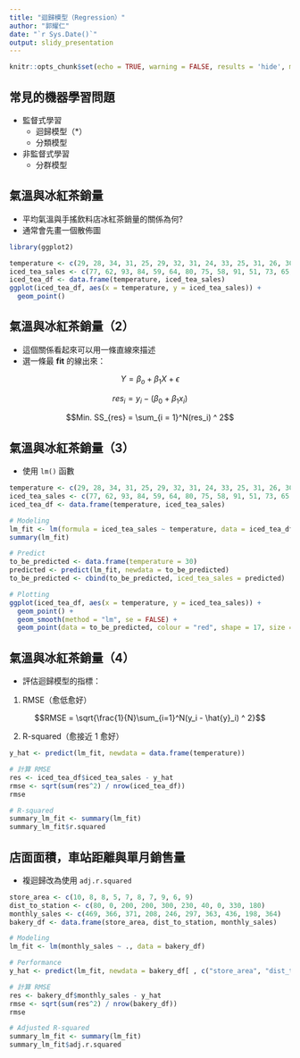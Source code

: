 ```yaml
---
title: "迴歸模型（Regression）"
author: "郭耀仁"
date: "`r Sys.Date()`"
output: slidy_presentation
---
```


```r
knitr::opts_chunk$set(echo = TRUE, warning = FALSE, results = 'hide', message = FALSE)
```

## 常見的機器學習問題

- 監督式學習
    - 迴歸模型（*）
    - 分類模型
- 非監督式學習
    - 分群模型

## 氣溫與冰紅茶銷量

- 平均氣溫與手搖飲料店冰紅茶銷量的關係為何?
- 通常會先畫一個散佈圖

```r
library(ggplot2)

temperature <- c(29, 28, 34, 31, 25, 29, 32, 31, 24, 33, 25, 31, 26, 30)
iced_tea_sales <- c(77, 62, 93, 84, 59, 64, 80, 75, 58, 91, 51, 73, 65, 84)
iced_tea_df <- data.frame(temperature, iced_tea_sales)
ggplot(iced_tea_df, aes(x = temperature, y = iced_tea_sales)) +
  geom_point()
```

## 氣溫與冰紅茶銷量（2）

- 這個關係看起來可以用一條直線來描述
- 選一條最 **fit** 的線出來：

$$Y = \beta_o + \beta_1X + \epsilon$$

$$res_i = y_i - (\beta_0 + \beta_1x_i)$$

$$Min. SS_{res} = \sum_{i = 1}^N(res_i) ^ 2$$

## 氣溫與冰紅茶銷量（3）

- 使用 `lm()` 函數

```r
temperature <- c(29, 28, 34, 31, 25, 29, 32, 31, 24, 33, 25, 31, 26, 30)
iced_tea_sales <- c(77, 62, 93, 84, 59, 64, 80, 75, 58, 91, 51, 73, 65, 84)
iced_tea_df <- data.frame(temperature, iced_tea_sales)

# Modeling
lm_fit <- lm(formula = iced_tea_sales ~ temperature, data = iced_tea_df)
summary(lm_fit)

# Predict
to_be_predicted <- data.frame(temperature = 30)
predicted <- predict(lm_fit, newdata = to_be_predicted)
to_be_predicted <- cbind(to_be_predicted, iced_tea_sales = predicted)

# Plotting
ggplot(iced_tea_df, aes(x = temperature, y = iced_tea_sales)) +
  geom_point() +
  geom_smooth(method = "lm", se = FALSE) + 
  geom_point(data = to_be_predicted, colour = "red", shape = 17, size = 3)
```

## 氣溫與冰紅茶銷量（4）

- 評估迴歸模型的指標：

1. RMSE（愈低愈好）

$$RMSE = \sqrt{\frac{1}{N}\sum_{i=1}^N(y_i - \hat{y}_i) ^ 2}$$

2. R-squared（愈接近 1 愈好）

```r
y_hat <- predict(lm_fit, newdata = data.frame(temperature))

# 計算 RMSE
res <- iced_tea_df$iced_tea_sales - y_hat
rmse <- sqrt(sum(res^2) / nrow(iced_tea_df))
rmse

# R-squared
summary_lm_fit <- summary(lm_fit)
summary_lm_fit$r.squared
```

## 店面面積，車站距離與單月銷售量

- 複迴歸改為使用 `adj.r.squared`

```r
store_area <- c(10, 8, 8, 5, 7, 8, 7, 9, 6, 9)
dist_to_station <- c(80, 0, 200, 200, 300, 230, 40, 0, 330, 180)
monthly_sales <- c(469, 366, 371, 208, 246, 297, 363, 436, 198, 364)
bakery_df <- data.frame(store_area, dist_to_station, monthly_sales)

# Modeling
lm_fit <- lm(monthly_sales ~ ., data = bakery_df)

# Performance
y_hat <- predict(lm_fit, newdata = bakery_df[ , c("store_area", "dist_to_station")])

# 計算 RMSE
res <- bakery_df$monthly_sales - y_hat
rmse <- sqrt(sum(res^2) / nrow(bakery_df))
rmse

# Adjusted R-squared
summary_lm_fit <- summary(lm_fit)
summary_lm_fit$adj.r.squared
```